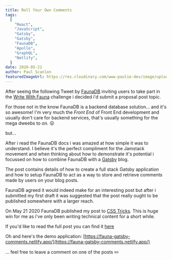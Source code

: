```yaml
---
title: Roll Your Own Comments
tags:
  [
    "React",
    "JavaScript",
    "Gatsby",
    "Gatsby",
    "FaunaDB",
    "Apollo",
    "GraphQL",
    "Netlify",
  ]
date: 2020-05-21
author: Paul Scanlon
featuredImageUrl: https://res.cloudinary.com/www-paulie-dev/image/upload/v1595915586/paulie.dev/2020/05/roll-your-own-comments_znplo2.jpg
---
```


After seeing the following Tweet by [FaunaDB](https://fauna.com/) inviting users to take part in the [Write With Fauna](https://fauna.com/blog/write-with-fauna-calling-all-Jamstack-enthusiasts) challenge i decided i'd submit a proposal post topic.

<Tweet tweetLink="fauna/status/1247796436277719041" />

For those not in the know FaunaDB is a backend database solution... and it's so awesome!
I'm very much the _Front End_ of Front End development and usually don't care for backend services, that's usually something for the mega dweebs to on. 😲

but...

After i read the FaunaDB docs i was amazed at how simple it was to understand. I believe it's the perfect compliment for the Jamstack movement and when thinking about how to demonstrate it's potential i focussed on how to combine FaunaDB with a [Gatsby](https://www.gatsbyjs.org/) blog.

The post contains details of how to create a full stack Gatsby application and how to setup FaunaDB to act as a way to store and retrieve comments made by users on your blog posts.

FaunaDB agreed it would indeed make for an interesting post but after i submitted my first draft it was suggested that the post really ought to be published somewhere with a larger reach.

On May 21 2020 FaunaDB published my post to [CSS Tricks](https://css-tricks.com/roll-your-own-comments-with-gatsby-and-faunadb/). This is huge win for me as i've only been writing technical content for a short while.

If you'd like to read the full post you can find it [here](https://css-tricks.com/roll-your-own-comments-with-gatsby-and-faunadb/)

Oh and here's the demo application: [https://fauna-gatsby-comments.netlify.app/](https://fauna-gatsby-comments.netlify.app/)

... feel free to leave a comment on one of the posts ✏️
